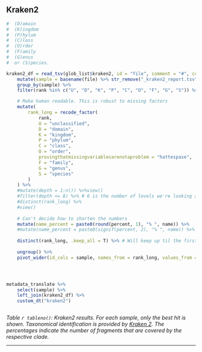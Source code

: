 ## Kraken2

```r



#  (D)omain
#  (K)ingdom
#  (P)hylum
#  (C)lass
#  (O)rder
#  (F)amily
#  (G)enus
#  or (S)pecies.

kraken2_df = read_tsv(glob_list$kraken2, id = "file", comment = "#", col_names = c("percent", "root_fragments", "taxon_fragments", "taxon_minimizers", "db_minimizers", "rank", "id", "name"))  %>% 
    mutate(sample = basename(file) %>% str_remove("_kraken2_report.tsv")) %>%
    group_by(sample) %>%
    filter(rank %in% c("U", "D", "K", "P", "C", "O", "F", "G", "S")) %>% # Only look at these levels

    # Make human readable. This is robust to missing factors
    mutate(
        rank_long = recode_factor(
            rank,
            U = "unclassified",
            D = "domain",
            K = "kingdom",
            P = "phylum",
            C = "class",
            O = "order",
            provingthatmissingvariablesarenotaproblem = "hattespase",
            F = "family",
            G = "genus",
            S = "species"
        )
    ) %>% 
    #mutate(depth = 1:n()) %>%view()
    #filter(depth <= 8) %>% # 6 is the number of levels we're looking at
    #distinct(rank_long) %>%
    #view()
    
    # Can't decide how to shorten the numbers
    mutate(name_percent = paste0(round(percent, 1), "% ", name)) %>%
    #mutate(name_percent = paste0(signif(percent, 2), "% ", name)) %>%
    
    distinct(rank_long, .keep_all = T) %>% # Will keep up til the first unique rank 
    
    ungroup() %>%
    pivot_wider(id_cols = sample, names_from = rank_long, values_from = name_percent, values_fill = "-") 




metadata_translate %>%
    select(sample) %>%
    left_join(kraken2_df) %>%
    custom_dt("kraken2")



```


*Table `r tableno()`: Kraken2 results. For each sample, only the best hit is shown. Taxonomical identification is provided by [Kraken 2](https://github.com/DerrickWood/kraken2/wiki/About-Kraken-2). The percentages indicate the number of fragments that are covered by the respective clade.*





---